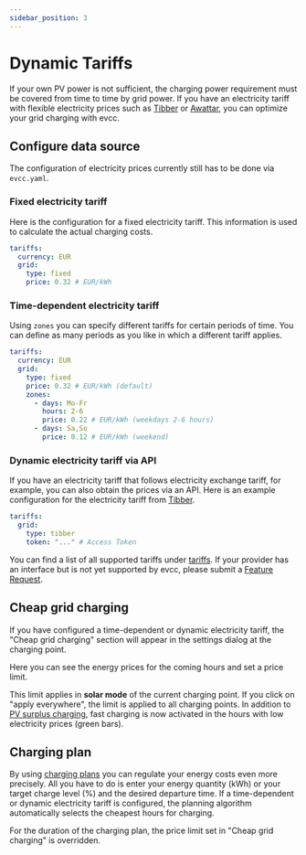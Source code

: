 ```yaml
---
sidebar_position: 3
---
```



# Dynamic Tariffs

If your own PV power is not sufficient, the charging power requirement must be covered from time to time by grid power.
If you have an electricity tariff with flexible electricity prices such as [Tibber](https://tibber.com/de/) or [Awattar](https://www.awattar.de/), you can optimize your grid charging with evcc.

## Configure data source

The configuration of electricity prices currently still has to be done via `evcc.yaml`.

### Fixed electricity tariff

Here is the configuration for a fixed electricity tariff.
This information is used to calculate the actual charging costs.

```yaml
tariffs:
  currency: EUR
  grid:
    type: fixed
    price: 0.32 # EUR/kWh
```

### Time-dependent electricity tariff

Using `zones` you can specify different tariffs for certain periods of time.
You can define as many periods as you like in which a different tariff applies.

```yaml
tariffs:
  currency: EUR
  grid:
    type: fixed
    price: 0.32 # EUR/kWh (default)
    zones:
      - days: Mo-Fr
        hours: 2-6
        price: 0.22 # EUR/kWh (weekdays 2-6 hours)
      - days: Sa,So
        price: 0.12 # EUR/kWh (weekend)
```

### Dynamic electricity tariff via API

If you have an electricity tariff that follows electricity exchange tariff, for example, you can also obtain the prices via an API.
Here is an example configuration for the electricity tariff from [Tibber](https://tibber.com/de/).

```yaml
tariffs:
  grid:
    type: tibber
    token: "..." # Access Token
```

You can find a list of all supported tariffs under [tariffs](../devices/tariffs).
If your provider has an interface but is not yet supported by evcc, please submit a [Feature Request](https://github.com/evcc-io/evcc/issues/new/choose).

## Cheap grid charging

If you have configured a time-dependent or dynamic electricity tariff, the "Cheap grid charging" section will appear in the settings dialog at the charging point.

<Screenshot
  name="features/screenshots/co2-loadpoint-settings"
  caption="Settings at the charging point"
/>

Here you can see the energy prices for the coming hours and set a price limit.

<Screenshot
  name="features/screenshots/dynamicprice-modal"
  caption="Screenshot of the Smart Grid Charging dialog with set price limit"
/>

This limit applies in **solar mode** of the current charging point.
If you click on "apply everywhere", the limit is applied to all charging points.
In addition to [PV surplus charging](./solar-charging), fast charging is now activated in the hours with low electricity prices (green bars).

## Charging plan

By using [charging plans](./plans) you can regulate your energy costs even more precisely.
All you have to do is enter your energy quantity (kWh) or your target charge level (%) and the desired departure time.
If a time-dependent or dynamic electricity tariff is configured, the planning algorithm automatically selects the cheapest hours for charging.

<Screenshot
  name="features/screenshots/dynamicprice-plan"
  caption="Screenshot of the loading plan dialog with price-optimized loading"
/>

For the duration of the charging plan, the price limit set in "Cheap grid charging" is overridden.
